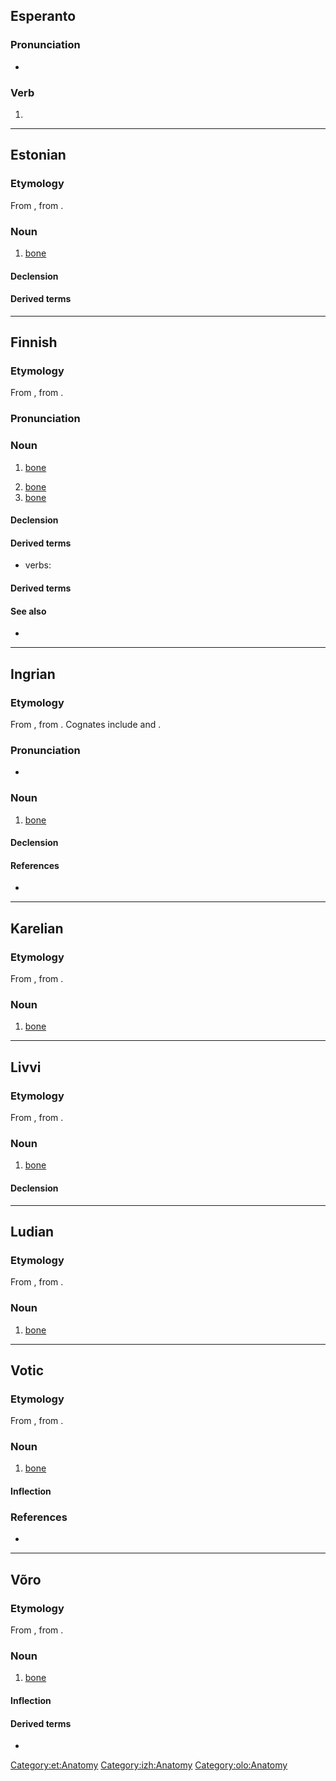 {{also|lưu}}
==Esperanto==

===Pronunciation===
* {{IPA|eo|/ˈluu/}}

===Verb===
{{eo-head}}

# {{eo-form of|lu|u}}

----

==Estonian==

===Etymology===
From {{inh|et|fiu-fin-pro|*luu}}, from {{der|et|urj-pro|*luwe}}.

===Noun===
{{et-noun|luu|luud}}

# {{lb|et|skeleton}} [[bone]]

====Declension====
{{et-decl-idee|luu}}

====Derived terms====
{{der4|et
|alalõualuu
|keeleluu
|kiilluu
|kiiruluu
|kuklaluu
|küünarluu
|ninaluu
|oimuluu
|otsmikuluu
|pealuu
|peeniseluu
|pindluu
|pisaraluu
|põhiluu
|sahkluu
|sarnaluu
|suulaeluu
|sõelluu
|ülalõualuu}}

[[Category:et:Anatomy]]

----

==Finnish==

===Etymology===
From {{inh|fi|fiu-fin-pro|*luu}}, from {{inh|fi|urj-pro|*luwe}}.

===Pronunciation===
{{fi-p}}

===Noun===
{{fi-noun}}

# {{lb|fi|skeleton}} [[bone]]
# [[bone]] {{gloss|material}}
# [[bone]] {{gloss|part of a corset}}

====Declension====
{{fi-decl-maa|luu|a}}

====Derived terms====
{{der4|fi|title=adjectives|luinen|luiseva|luumainen|luuton}}
* verbs: {{l|fi|luutua}}

====Derived terms====
{{der4|fi
|alaleukaluu
|arpaluu
|hammasluu
|hankaluu
|häntäluu
|häpyluu
|istuinluu
|jalkapöydänluu
|jänneluu
|kalanluu
|kantaluu
|kehräluu
|kehräsluu
|kieliluu
|kilpikonnanluu
|kirsikanluu
|kuuloluu
|kuutioluu
|kylkiluu
|kyynärluu
|kämmenluu
|lapaluu
|leukaluu
|lonkkaluu
|luujauho
|luukala
|luukalvo
|luukampa
|luukasvain
|luukato
|luukeitto
|luukudos
|luukyhmy
|luumarja
|luumätä
|luunappi
|luunaula
|luunkova
|luunmurtuma
|luunsiirto
|luunsiirtoleikkaus
|luunsiru
|luupiikki
|luuposliini
|luupää
|luurakenne
|luuranko
|luusolu
|luusolukko
|luusyöpä
|luutua
|luutuma
|luutuneisuus
|luuvalo
|luuviitonen
|luuvitonen
|luuviulu
|luuydin
|luuytimensiirto
|mursunluu
|nenäluu
|nilkkaluu
|norsunluu
|ohimoluu
|olkaluu
|otsaluu
|pankkaluu
|pohjeluu
|poronluu
|poskiluu
|puruluu
|päälaenluu
|pääluu
|ranneluu
|reisiluu
|ristiluu
|seulaluu
|siitinluu
|solisluu
|sormiluu
|suoliluu
|suulaenluu
|sääriluu
|takaraivonluu
|telaluu
|toivomusluu
|umpiluu
|vaajaluu
|vaivaisenluu
|varpaanluu
|varvasluu
|vasaraluu
|veneluu
|välileuanluu
|värttinäluu
|ydinluu
|yläleukaluu
}}

====See also====
* {{l|fi|ruoto}}

----

==Ingrian==

===Etymology===
From {{inh|izh|fiu-fin-pro|*luu}}, from {{der|izh|urj-pro|*luwe}}. Cognates include {{cog|fi|luu}} and {{cog|et|luu}}.

===Pronunciation===
* {{IPA|izh|/luː/}}

===Noun===
{{izh-noun|luun|luuta}}

# [[bone]]

====Declension====
{{izh-decl|luu|luun|luuta|luuhu|luuz|luust|luulle|luul|luult|luuks|luun|luut|luijjen|luita|luihe|luiz|luist|luille|luil|luilt|luiks|luin}}

====References====
* {{R:izh:Chernyavskij:2005}}

[[Category:izh:Anatomy]]

----

==Karelian==

===Etymology===
From {{inh|krl|fiu-fin-pro|*luu}}, from {{der|krl|urj-pro|*luwe}}.

===Noun===
{{head|krl|noun}}

# [[bone]]

----

==Livvi==

===Etymology===
From {{inh|olo|fiu-fin-pro|*luu}}, from {{der|olo|urj-pro|*luwe}}.

===Noun===
{{olo-noun|luun|luudu}}

# [[bone]]

====Declension====
{{krl-decl|title=luu|luu|luun|luudu|luun|luus|luuspäi|luuh|luul|luulpäi|luule|luunnu|luukse|–|luuttah|luunke|luuči
|luut|luuloin|luuloi|luut|luulois|luuloispäi|luuloih|luuloil|luuloilpäi|luuloile|luuloinnu|luuloikse|luuloin|luuloittah|luuloinke|luuloiči}}

[[Category:olo:Anatomy]]

----

==Ludian==

===Etymology===
From {{inh|lud|fiu-fin-pro|*luu}}, from {{der|lud|urj-pro|*luwe}}.

===Noun===
{{head|lud|noun}}

# [[bone]]

----

==Votic==

===Etymology===
From {{inh|vot|fiu-fin-pro|*luu}}, from {{der|vot|urj-pro|*luwe}}.

===Noun===
{{vot-noun|luu|luut}}

# [[bone]]

====Inflection====
{{vot-decl|luu|luu|luut|luhõõ|luuz|luuss|luulõ|luull|luult|luussi|luuna|luuka|luussa|luud|luďďe|luit|luise|luiz|luiss|luilõ|luill|luilt|luissi|luina|luika|luissa}}

===References===
* {{R:vot:VKS}}

{{topics|vot|Body}}

----

==Võro==

===Etymology===
From {{inh|vro|fiu-fin-pro|*luu}}, from {{der|vro|urj-pro|*luwe}}.

===Noun===
{{vro-noun|luu|luud}}

# [[bone]]

====Inflection====
{{vro-decl-stems|a|luu|luu|luud|luuhõ|ill_sg2=luuhtõ|luiõ|luid|luihõ|ill_pl2=luihtõ|lui}}

====Derived terms====
* {{l|vro|elevandiluu}}

{{topics|vro|Body}}